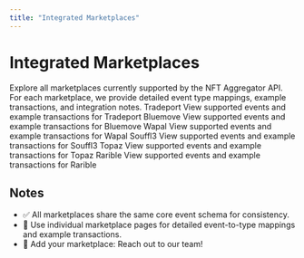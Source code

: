 ```yaml
---
title: "Integrated Marketplaces"
---
```



# Integrated Marketplaces

<Callout type="info">
Explore all marketplaces currently supported by the NFT Aggregator API.  
For each marketplace, we provide detailed event type mappings, example transactions, and integration notes.
</Callout>

<Cards>
  <Card href="/nft-aggregator/marketplaces/tradeport">
    <Card.Title>Tradeport</Card.Title>
    <Card.Description>View supported events and example transactions for Tradeport</Card.Description>
  </Card>
  
  <Card href="/nft-aggregator/marketplaces/bluemove">
    <Card.Title>Bluemove</Card.Title>
    <Card.Description>View supported events and example transactions for Bluemove</Card.Description>
  </Card>
  
  <Card href="/nft-aggregator/marketplaces/wapal">
    <Card.Title>Wapal</Card.Title>
    <Card.Description>View supported events and example transactions for Wapal</Card.Description>
  </Card>
  
  <Card href="/nft-aggregator/marketplaces/souffl3">
    <Card.Title>Souffl3</Card.Title>
    <Card.Description>View supported events and example transactions for Souffl3</Card.Description>
  </Card>
  
  <Card href="/nft-aggregator/marketplaces/topaz">
    <Card.Title>Topaz</Card.Title>
    <Card.Description>View supported events and example transactions for Topaz</Card.Description>
  </Card>
  <Card href="/nft-aggregator/marketplaces/rarible">
    <Card.Title>Rarible</Card.Title>
    <Card.Description>View supported events and example transactions for Rarible</Card.Description>
  </Card>
</Cards>

## Notes

- ✅ All marketplaces share the same core event schema for consistency.
- 📖 Use individual marketplace pages for detailed event-to-type mappings and example transactions.
- 🚀 Add your marketplace: Reach out to our team!
